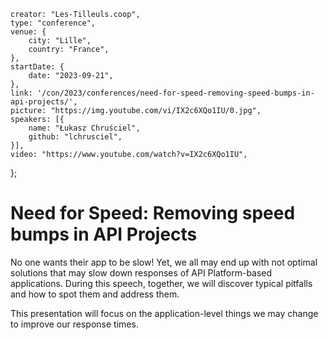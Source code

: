     creator: "Les-Tilleuls.coop",
    type: "conference",
    venue: {
        city: "Lille",
        country: "France",
    },
    startDate: {
        date: "2023-09-21",
    },
    link: '/con/2023/conferences/need-for-speed-removing-speed-bumps-in-api-projects/',
    picture: "https://img.youtube.com/vi/IX2c6XQo1IU/0.jpg",
    speakers: [{
        name: "Łukasz Chruściel",
        github: "lchrusciel",
    }],
    video: "https://www.youtube.com/watch?v=IX2c6XQo1IU",
};

# Need for Speed: Removing speed bumps in API Projects

No one wants their app to be slow! Yet, we all may end up with not optimal solutions that may slow down responses of API Platform-based applications. During this speech, together, we will discover typical pitfalls and how to spot them and address them.

This presentation will focus on the application-level things we may change to improve our response times.